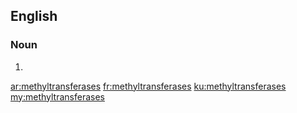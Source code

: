==English==

===Noun===
{{head|en|noun plural form}}

# {{plural of|methyltransferase|lang=en}}

[[ar:methyltransferases]]
[[fr:methyltransferases]]
[[ku:methyltransferases]]
[[my:methyltransferases]]